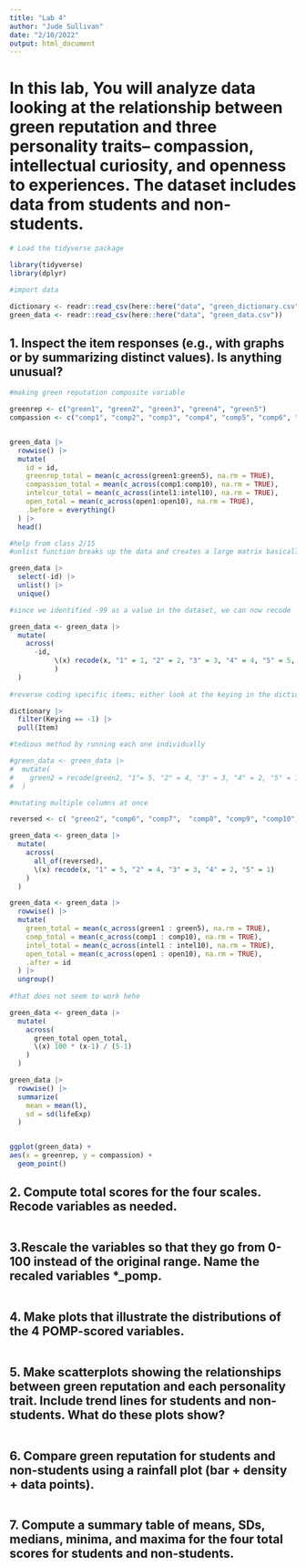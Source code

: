 ```yaml
---
title: "Lab 4"
author: "Jude Sullivan"
date: "2/10/2022"
output: html_document
---
```


# In this lab, You will analyze data looking at the relationship between green reputation and three personality traits– compassion, intellectual curiosity, and openness to experiences. The dataset includes data from students and non-students.

```r
# Load the tidyverse package

library(tidyverse)
library(dplyr)
```


```r
#import data

dictionary <- readr::read_csv(here::here("data", "green_dictionary.csv"))
green_data <- readr::read_csv(here::here("data", "green_data.csv"))
```

## 1. Inspect the item responses (e.g., with graphs or by summarizing distinct values). Is anything unusual?

```r
#making green reputation composite variable

greenrep <- c("green1", "green2", "green3", "green4", "green5")
compassion <- c("comp1", "comp2", "comp3", "comp4", "comp5", "comp6", "comp7", "comp8", "comp9", "comp10")


green_data |> 
  rowwise() |> 
  mutate(
    id = id,
    greenrep_total = mean(c_across(green1:green5), na.rm = TRUE),
    compassion_total = mean(c_across(comp1:comp10), na.rm = TRUE),
    intelcur_total = mean(c_across(intel1:intel10), na.rm = TRUE),
    open_total = mean(c_across(open1:open10), na.rm = TRUE),
    .before = everything()
  ) |>
  head() 

#help from class 2/15
#unlist function breaks up the data and creates a large matrix basically

green_data |> 
  select(-id) |> 
  unlist() |> 
  unique()

#since we identified -99 as a value in the dataset, we can now recode

green_data <- green_data |> 
  mutate(
    across(
      -id,
           \(x) recode(x, "1" = 1, "2" = 2, "3" = 3, "4" = 4, "5" = 5, "-99" = NA_real_)
           )
  )
  
#reverse coding specific items; either look at the keying in the dictionary and write them down or select keying and filter

dictionary |> 
  filter(Keying == -1) |> 
  pull(Item)

#tedious method by running each one individually

#green_data <- green_data |> 
#  mutate(
#    green2 = recode(green2, "1"= 5, "2" = 4, "3" = 3, "4" = 2, "5" = 1)
#  )

#mutating multiple columns at once

reversed <- c( "green2", "comp6", "comp7",  "comp8", "comp9", "comp10", "intel7", "intel8", "intel9", "intel10", "open7", "open8", "open9", "open10")

green_data <- green_data |> 
  mutate(
    across(
      all_of(reversed),
      \(x) recode(x, "1" = 5, "2" = 4, "3" = 3, "4" = 2, "5" = 1)
    )
  )

green_data <- green_data |> 
  rowwise() |> 
  mutate(
    green_total = mean(c_across(green1 : green5), na.rm = TRUE),
    comp_total = mean(c_across(comp1 : comp10), na.rm = TRUE),
    intel_total = mean(c_across(intel1 : intel10), na.rm = TRUE),
    open_total = mean(c_across(open1 : open10), na.rm = TRUE),
    .after = id
  ) |> 
  ungroup()
  
#that does not seem to work hehe

green_data <- green_data |> 
  mutate(
    across(
      green_total open_total,
      \(x) 100 * (x-1) / (5-1)
    )
  )

```

```r
green_data |> 
  rowwise() |> 
  summarize(
    mean = mean(l),
    sd = sd(lifeExp)
  )


ggplot(green_data) + 
aes(x = greenrep, y = compassion) +
  geom_point() 
```

## 2. Compute total scores for the four scales. Recode variables as needed.

```r

```

## 3.Rescale the variables so that they go from 0-100 instead of the original range. Name the recaled variables *_pomp.

```r

```

## 4. Make plots that illustrate the distributions of the 4 POMP-scored variables.

```r

```

## 5. Make scatterplots showing the relationships between green reputation and each personality trait. Include trend lines for students and non-students. What do these plots show?

```r

```

## 6. Compare green reputation for students and non-students using a rainfall plot (bar + density + data points).

```r

```

## 7. Compute a summary table of means, SDs, medians, minima, and maxima for the four total scores for students and non-students.

```r

```
